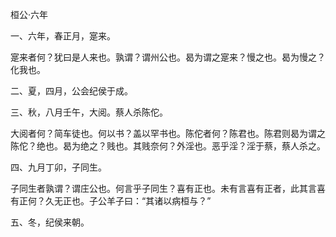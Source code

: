 

桓公·六年

一、六年，春正月，寔来。

寔来者何？犹曰是人来也。孰谓？谓州公也。曷为谓之寔来？慢之也。曷为慢之？化我也。

二、夏，四月，公会纪侯于成。

三、秋，八月壬午，大阅。蔡人杀陈佗。

大阅者何？简车徒也。何以书？盖以罕书也。陈佗者何？陈君也。陈君则曷为谓之陈佗？绝也。曷为绝之？贱也。其贱奈何？外淫也。恶乎淫？淫于蔡，蔡人杀之。

四、九月丁卯，子同生。

子同生者孰谓？谓庄公也。何言乎子同生？喜有正也。未有言喜有正者，此其言喜有正何？久无正也。子公羊子曰：“其诸以病桓与？”

五、冬，纪侯来朝。

